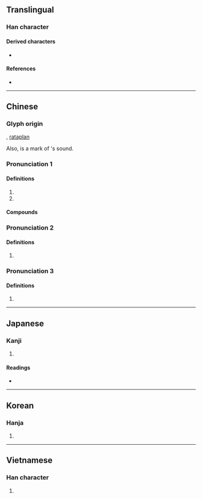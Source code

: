{{character info/new}}
==Translingual==

===Han character===
{{Han char|rn=59|rad=彡|as=09|sn=12|four=42122|canj=GTHHH|ids=⿰壴彡}}

====Derived characters====
* {{l|mul|[[嘭]], [[憉]], [[澎]], [[膨]], [[蟛]], [[㱶]], [[甏]], [[蟚]], [[𥛱]]}}

====References====
* {{Han ref|kx=0364.050|dkj=10003|dj=0683.110|hdz=20855.060|uh=5F6D|ud=24429|bh=B45E|bd=46174}}

----

==Chinese==
{{zh-forms}}
{{zh-wp|zh:彭姓|zh:彭國|en:Peng (surname)|en:Dapeng (state)}}

===Glyph origin===
{{Han etym}}
{{Han compound|壴|彡|c1=s|c2=p|ls=psc}}, [[rataplan]]

Also, {{l|zh|彡}} is a mark of {{l|zh|壴}}'s sound.

===Pronunciation 1===
{{zh-pron
|m=péng
|m-s=pen2
|c=paang4
|c-t=
|g=
|h=pfs=
|j=
|mb=pâng
|md=
|mn=ml:phêng/qz,tp,xm:phîⁿ/kh,zz:phêⁿ
|mn-t=pên5
|w=
|x=
|mc=y
|oc=y
|cat=pn
}}

====Definitions====
{{zh-hanzi}}

# {{n-g|Name of an [[ancient]] [[country]].}}
# {{surname|lang=zh}}

====Compounds====
{{zh-der|三彭|彭澤|彭張|彭越|彭亨|彭湃|彭排|彭郎磯|彭蠡湖|彭蠡|彭聃|彭殤|彭城|彭侯|彭佳嶼|彭澤宰|彭女山|彭巴草原|彭門山|彭公案|加彭|彭祖}}

===Pronunciation 2===
{{zh-pron
|m=páng
|c=pong4
|dial=n
|cat=
}}

====Definitions====
{{zh-hanzi}}

# {{zh-alt-form|旁|[[side]]; [[near]]}}

===Pronunciation 3===
{{zh-pron
|m=bāng
|c=bong1
|dial=n
|cat=
}}

====Definitions====
{{zh-hanzi}}

# {{zh-only|彭彭}}

----

==Japanese==
{{wp|lang=ja}}

===Kanji===
{{ja-kanji|grade=|rs=彡09}}

# {{defn|lang=ja|sort=彡09}}

====Readings====
* {{ja-readings|on=[[ほう]] (hō)|kun=[[ゆく]] (yuku), [[みち]] (michi), [[さかん]] (sakan)}}

----

==Korean==

===Hanja===
{{ko-hanja|hangeul=[[팽]], [[방]]|eumhun=|rv=paeng, bang|mr=p'aeng, pang|y=phayng, pang}}

# {{defn|lang=ko|sort=彡09}}

----

==Vietnamese==

===Han character===
{{vi-hantu|[[bành]]|rs=彡09}}

# {{defn|lang=vi|sort=彡09}}